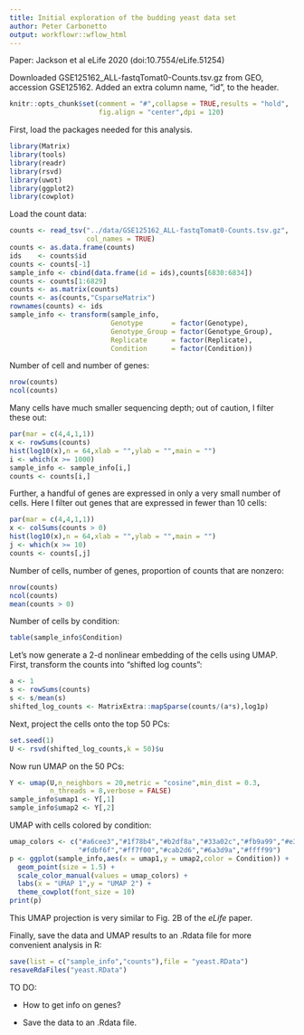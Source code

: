 ```yaml
---
title: Initial exploration of the budding yeast data set
author: Peter Carbonetto
output: workflowr::wflow_html
---
```


Paper: Jackson et al eLife 2020 (doi:10.7554/eLife.51254)

Downloaded GSE125162_ALL-fastqTomat0-Counts.tsv.gz from GEO, accession
GSE125162. Added an extra column name, "id", to the header.

```r
knitr::opts_chunk$set(comment = "#",collapse = TRUE,results = "hold",
                      fig.align = "center",dpi = 120)
```

First, load the packages needed for this analysis.

```r
library(Matrix)
library(tools)
library(readr)
library(rsvd)
library(uwot)
library(ggplot2)
library(cowplot)
```

Load the count data:

```r
counts <- read_tsv("../data/GSE125162_ALL-fastqTomat0-Counts.tsv.gz",
                   col_names = TRUE)
counts <- as.data.frame(counts)
ids    <- counts$id
counts <- counts[-1]
sample_info <- cbind(data.frame(id = ids),counts[6830:6834])
counts <- counts[1:6829]
counts <- as.matrix(counts)
counts <- as(counts,"CsparseMatrix")
rownames(counts) <- ids
sample_info <- transform(sample_info,
                         Genotype       = factor(Genotype),
				      	 Genotype_Group = factor(Genotype_Group),
					     Replicate      = factor(Replicate),
					     Condition      = factor(Condition))
```

Number of cell and number of genes:

```r
nrow(counts)
ncol(counts)
```

Many cells have much smaller sequencing depth; out of caution, I
filter these out:

```r
par(mar = c(4,4,1,1))
x <- rowSums(counts)
hist(log10(x),n = 64,xlab = "",ylab = "",main = "")
i <- which(x >= 1000)
sample_info <- sample_info[i,]
counts <- counts[i,]
```

Further, a handful of genes are expressed in only a very small number
of cells. Here I filter out genes that are expressed in fewer than 10
cells:

```r
par(mar = c(4,4,1,1))
x <- colSums(counts > 0)
hist(log10(x),n = 64,xlab = "",ylab = "",main = "")
j <- which(x >= 10)
counts <- counts[,j]
```

Number of cells, number of genes, proportion of counts that are nonzero:

```r
nrow(counts)
ncol(counts)
mean(counts > 0)
```

Number of cells by condition:

```r
table(sample_info$Condition)
```

Let's now generate a 2-d nonlinear embedding of the cells using
UMAP. First, transform the counts into "shifted log counts":

```r
a <- 1
s <- rowSums(counts)
s <- s/mean(s)
shifted_log_counts <- MatrixExtra::mapSparse(counts/(a*s),log1p)
```

Next, project the cells onto the top 50 PCs:


```r
set.seed(1)
U <- rsvd(shifted_log_counts,k = 50)$u
```

Now run UMAP on the 50 PCs:

```r
Y <- umap(U,n_neighbors = 20,metric = "cosine",min_dist = 0.3,
          n_threads = 8,verbose = FALSE)
sample_info$umap1 <- Y[,1]
sample_info$umap2 <- Y[,2]
```

UMAP with cells colored by condition:

```r
umap_colors <- c("#a6cee3","#1f78b4","#b2df8a","#33a02c","#fb9a99","#e31a1c",
                 "#fdbf6f","#ff7f00","#cab2d6","#6a3d9a","#ffff99")
p <- ggplot(sample_info,aes(x = umap1,y = umap2,color = Condition)) +
  geom_point(size = 1.5) +
  scale_color_manual(values = umap_colors) +
  labs(x = "UMAP 1",y = "UMAP 2") + 
  theme_cowplot(font_size = 10)
print(p)
```

This UMAP projection is very similar to Fig. 2B of the *eLife* paper.

Finally, save the data and UMAP results to an .Rdata file for more
convenient analysis in R:

```r
save(list = c("sample_info","counts"),file = "yeast.RData")
resaveRdaFiles("yeast.RData")
```

TO DO:

+ How to get info on genes?

+ Save the data to an .Rdata file.
